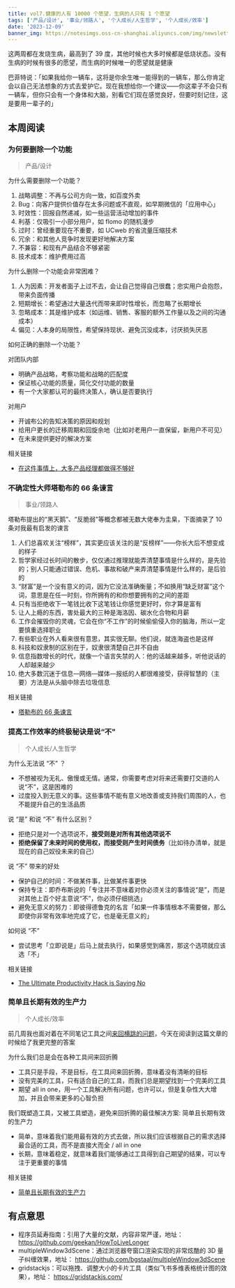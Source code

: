 ```yaml
---
title: vol7.健康的人有 10000 个愿望，生病的人只有 1 个愿望
tags: ['产品/设计', '事业/领路人', '个人成长/人生哲学', '个人成长/效率']
date: '2023-12-09'
banner_img: https://notesimgs.oss-cn-shanghai.aliyuncs.com/img/newsletter-vol7.jpg
---
```


这两周都在发烧生病，最高到了 39 度，其他时候也大多时候都是低烧状态。没有生病的时候有很多的愿望，而生病的时候唯一的愿望就是健康

巴菲特说：「如果我给你一辆车，这将是你余生唯一能得到的一辆车，那么你肯定会以自己无法想象的方式去爱护它。现在我想给你一个建议——你这辈子不会只有一辆车，但你只会有一个身体和大脑，别看它们现在感觉良好，但要时刻记住，这是要用一辈子的」

## 本周阅读

### 为何要删除一个功能

> 产品/设计

为什么需要删除一个功能？

1. 战略调整：不再与公司方向一致，如百度外卖
2. Bug：向客户提供价值存在太多问题或不直观，如早期微信的「应用中心」
3. 时效性：回报自然递减，如一些运营活动增加的事件
4. 利基：仅吸引一小部分用户，如 flomo 的随机漫步
5. 过时：曾经重要现在不重要，如 UCweb 的省流量压缩技术
6. 冗余：和其他人竞争时发现更好地解决方案
7. 不兼容：和现有产品结合不够紧密
8. 技术成本：维护费用过高

为什么删除一个功能会非常困难？

1. 人为因素：开发者面子上过不去，会让自己觉得自己很蠢；忠实用户会抱怨，带来负面传播
2. 短期增长：希望通过大量迭代而带来即时性增长，而忽略了长期增长
3. 忽略成本：其是维护成本（如运维、销售、客服的额外工作量以及之间的沟通成本）
4. 偏见：人本身的局限性，希望保持现状、避免沉没成本，讨厌损失厌恶

如何正确的删除一个功能？

对团队内部

- 明确产品战略，考察功能和战略的匹配度
- 保证核心功能的质量，简化交付功能的数量
- 有一个大家都认可的最终决策人，确认是否要执行

对用户

- 开诚布公的告知决策的原因和规划
- 给用户更长的迁移周期和回旋余地（比如对老用户一直保留，新用户不可见）
- 在未来提供更好的解决方案

相关链接

- [在这件事情上，大多产品经理都做得不够好](https://mp.weixin.qq.com/s/ZlnEsAmeVWXAAPmmbuurXA)

### 不确定性大师塔勒布的 66 条谏言

> 事业/领路人

塔勒布提出的“黑天鹅”、“反脆弱”等概念都被无数大佬奉为圭臬，下面摘录了 10 条对我最有启发的谏言

1. 人们总喜欢关注“榜样”，其实更应该关注的是“反榜样”——你长大后不想变成的样子
2. 哲学家经过长时间的散步，仅仅通过推理就能弄清楚事情是什么样的，是先验的；别人只能通过错误、危机、事故和破产来弄清楚事情是什么样的，是后验的
3. “财富”是一个没有意义的词，因为它没法准确衡量；不如换用“缺乏财富”这个词，意思是在任一时刻，你所拥有的和你想要拥有的之间的差距
4. 只有当拒绝收下一笔钱比收下这笔钱让你感觉更好时，你才算是富有
5. 让人上瘾的东西，害处最大的三种是海洛因、碳水化合物和月薪
6. 工作会摧毁你的灵魂，它会在你“不工作”的时候偷偷侵入你的脑海，所以一定要慎重选择职业
7. 有些职业在外人看来很有意思，其实很无聊。他们说，就连海盗也是这样
8. 科技和奴隶制的区别在于，奴隶很清楚自己并不自由
9. 信息指数增长的时代，就像一个语言失禁的人：他的话越来越多，听他说话的人却越来越少
10. 绝大多数沉迷于信息—网络—媒体—报纸的人都很难接受，获得智慧的（主要）方法是从头脑中除去垃圾信息

相关链接

- [塔勒布的 66 条谏言](https://twitter.com/0xUnicorn/status/1728450644074524923)

### 提高工作效率的终极秘诀是说“不"

> 个人成长/人生哲学

为什么无法说 “不” ？

- 不想被视为无礼、傲慢或无情。通常，你需要考虑对将来还需要打交道的人说“不”，这是困难的
- 过度投入到无意义的事。这些事情不能有意义地改善或支持我们周围的人，也不能提升自己的生活品质

说 “是” 和说 “不” 有什么区别？

- 拒绝只是对一个选项说不，**接受则是对所有其他选项说不**
- **拒绝保留了未来时间的使用权，而接受则产生时间债务**（比如待办清单，就是现在的自己奴役未来的自己）

说 “不” 带来的好处

- 保护自己的时间：不做某件事，比做某件事更快
- 保持专注：即乔布斯说的「专注并不意味着对你必须关注的事情说“是”，而是对其他上百个好主意说“不”，你必须仔细挑选」
- 避免无意义的努力：即彼得德鲁克的名言「如果一件事情根本不需要做，那么即使你非常有效率地完成了它，也是毫无意义的」

如何说 “不”

- 尝试思考「立即说是」后马上就去执行，如果感觉到痛苦，那这个选项就应该选「不」

相关链接

- [The Ultimate Productivity Hack is Saying No](https://jamesclear.com/saying-no)

### 简单且长期有效的生产力

> 个人成长/效率

前几周我也面对着在不同笔记工具之间[来回横跳的问题](https://weekly.wujieli.top/2023/11/19/vol5.%E9%9D%A2%E5%90%91%E7%BB%93%E6%9E%9C%E8%80%8C%E4%B8%8D%E6%98%AF%E8%BF%87%E7%A8%8B/#%E5%8D%B7%E9%A6%96%E8%AF%AD)，今天在阅读到这篇文章的时候给了我更完整的答案

为什么我们总是会在各种工具间来回折腾

- 工具只是手段，不是目标，在工具间来回折腾，意味着没有清晰的目标
- 没有完美的工具，只有适合自己的工具，而我们总是期望找到一个完美的工具
- 期望 all in one，用一个工具解决所有问题，也许可以，但是复杂性大大增加，并且会带来更多的心智负担

我们既塑造工具，又被工具塑造，避免来回折腾的最佳解决方案: 简单且长期有效的生产力

- 简单，意味着我们能用最有效的方式去做，所以我们应该根据自己的需求选择最合适的工具，而不是直接大而全 / all in one
- 长期，意味着稳定，就意味着我们能够通过工具得到自己期望的结果，可以专注于更重要的事情

相关链接

- [简单且长期有效的生产力](https://sspai.com/post/84938)

## 有点意思

- 程序员延寿指南：引用了大量的文献，内容非常严谨，地址： https://github.com/geekan/HowToLiveLonger
- multipleWindow3dScene：通过浏览器夸窗口渲染实现的非常炫酷的 3D 量子纠缠效果，地址： https://github.com/bgstaal/multipleWindow3dScene
- gridstackjs：可以拖拽、调整大小的卡片工具（类似飞书多维表格统计图的效果），地址： https://gridstackjs.com/
